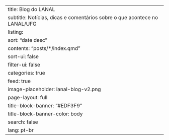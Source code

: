 ---
title: Blog do LANAL
subtitle: Notícias, dicas e comentários sobre o que acontece no LANAL/UFG
listing:
  sort: "date desc"
  contents: "posts/*/index.qmd"
  sort-ui: false
  filter-ui: false
  categories: true
  feed: true
  image-placeholder: lanal-blog-v2.png
page-layout: full
title-block-banner: "#EDF3F9"
title-block-banner-color: body
search: false
lang: pt-br
---